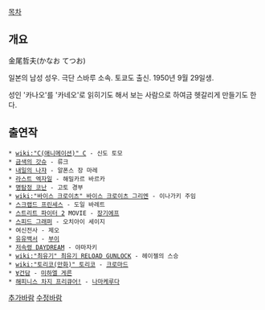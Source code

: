 [[목차]]

== 개요 ==
金尾哲夫(かなお てつお)

일본의 남성 성우. 극단 스바루 소속. 토쿄도 출신. 1950년 9월 29일생.

성인 '카나오'를 '카네오'로 읽히기도 해서 보는 사람으로 하여금 헷갈리게 만들기도 한다.

== 출연작 ==
 * [[wiki:"C(애니메이션)" C]] - 신도 토모
 * [[금색의 갓슈]] - 류크
 * [[내일의 나쟈]] - 알폰스 장 마레
 * [[라스트 엑자일]] - 해밀카르 바르카
 * [[명탐정 코난]] - 고토 경부
 * [[wiki:"바이스 크로이츠" 바이스 크로이츠 그리엔]] - 이나가키 주임
 * [[스크랩드 프린세스]] - 도일 바레트
 * [[스트리트 파이터 2]] MOVIE - [[장기에프]]
 * [[스피드 그래퍼]] - 오치아이 세이지
 * 여신전사 - 제오
 * [[유유백서]] - [[부이]]
 * [[저속령 DAYDREAM]] - 야마자키
 * [[wiki:"최유기" 최유기 RELOAD GUNLOCK]] - 헤이젤의 스승
 * [[wiki:"토리코(만화)" 토리코]] - [[크로마드]]
 * [[∀건담]] - [[미하엘 게른]]
 * [[해피니스 차지 프리큐어!]] - [[나마케루다]]

[[추가바람]]
[[수정바람]]
